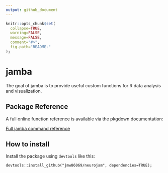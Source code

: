 ```yaml
---
output: github_document
---
```


<!-- README.md is generated from README.Rmd. Please edit that file -->

```r
knitr::opts_chunk$set(
  collapse=TRUE,
  warning=FALSE,
  message=FALSE,
  comment="#>",
  fig.path="README-"
);
```
# jamba

The goal of jamba is to provide useful custom functions for R data
analysis and visualization.

## Package Reference

A full online function reference is available via the pkgdown
documentation:

[Full jamba command reference](https://jmw86069.github.io/neurojam)

## How to install

Install the package using `devtools` like this:

`
devtools::install_github("jmw86069/neurojam", dependencies=TRUE);
`
